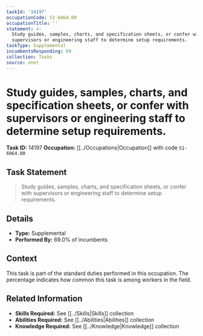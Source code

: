 ```yaml
---
taskId: '14197'
occupationCode: 51-6064.00
occupationTitle: ''
statement: >-
  Study guides, samples, charts, and specification sheets, or confer with
  supervisors or engineering staff to determine setup requirements.
taskType: Supplemental
incumbentsResponding: 69
collection: Tasks
source: onet
---
```

# Study guides, samples, charts, and specification sheets, or confer with supervisors or engineering staff to determine setup requirements.

**Task ID:** 14197
**Occupation:** [[../Occupations|Occupation]] with code `51-6064.00`

## Task Statement

> Study guides, samples, charts, and specification sheets, or confer with supervisors or engineering staff to determine setup requirements.

## Details

- **Type:** Supplemental
- **Performed By:** 69.0% of incumbents

## Context

This task is part of the standard duties performed in this occupation. The percentage indicates how common this task is among workers in the field.

## Related Information

- **Skills Required:** See [[../Skills|Skills]] collection
- **Abilities Required:** See [[../Abilities|Abilities]] collection
- **Knowledge Required:** See [[../Knowledge|Knowledge]] collection
